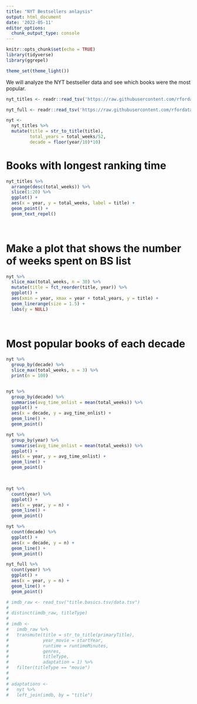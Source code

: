 ```yaml
---
title: "NYT Bestsellers anlaysis"
output: html_document
date: '2022-05-11'
editor_options: 
  chunk_output_type: console
---
```


```r
knitr::opts_chunk$set(echo = TRUE)
library(tidyverse)
library(ggrepel)

theme_set(theme_light())
```

We will analyze the NYT bestseller data and see which books were the most popular.


```r
nyt_titles <- readr::read_tsv('https://raw.githubusercontent.com/rfordatascience/tidytuesday/master/data/2022/2022-05-10/nyt_titles.tsv')

nyt_full <- readr::read_tsv('https://raw.githubusercontent.com/rfordatascience/tidytuesday/master/data/2022/2022-05-10/nyt_full.tsv')


```


```r
nyt <-
  nyt_titles %>% 
  mutate(title = str_to_title(title),
         total_years = total_weeks/52,
         decade = floor(year/10)*10)

```


# Books with longest ranking time

```r

nyt_titles %>% 
  arrange(desc(total_weeks)) %>% 
  slice(1:20) %>% 
  ggplot() +
  aes(x = year, y = total_weeks, label = title) +
  geom_point() +
  geom_text_repel()
  
  
```

# Make a plot that shows the number of weeks spent on BS list 

```r
nyt %>% 
  slice_max(total_weeks, n = 30) %>%
  mutate(title = fct_reorder(title, year)) %>% 
  ggplot() +
  aes(xmin = year, xmax = year + total_years, y = title) +
  geom_linerange(size = 1.5) +
  labs(y = NULL)
  
  
```

# Most popular books of each decade

```r
nyt %>% 
  group_by(decade) %>% 
  slice_max(total_weeks, n = 3) %>% 
  print(n = 100)


nyt %>% 
  group_by(decade) %>% 
  summarise(avg_time_onlist = mean(total_weeks)) %>% 
  ggplot() +
  aes(x = decade, y = avg_time_onlist) +
  geom_line() +
  geom_point()

nyt %>% 
  group_by(year) %>% 
  summarise(avg_time_onlist = mean(total_weeks)) %>% 
  ggplot() +
  aes(x = year, y = avg_time_onlist) +
  geom_line() +
  geom_point()

  
```


```r
nyt %>% 
  count(year) %>% 
  ggplot() +
  aes(x = year, y = n) +
  geom_line() +
  geom_point()

nyt %>% 
  count(decade) %>% 
  ggplot() +
  aes(x = decade, y = n) +
  geom_line() +
  geom_point()

nyt_full %>% 
  count(year) %>% 
  ggplot() +
  aes(x = year, y = n) +
  geom_line() +
  geom_point()

```

```r
# imdb_raw <- read_tsv("title.basics.tsv/data.tsv")
# 
# distinct(imdb_raw, titleType)
# 
# imdb <- 
#   imdb_raw %>% 
#   transmute(title = str_to_title(primaryTitle),
#             year_movie = startYear,
#             runtime = runtimeMinutes,
#             genres,
#             titleType,
#             adaptation = 1) %>% 
#   filter(titleType == "movie")
# 
# 
# adaptations <-
#   nyt %>% 
#   left_join(imdb, by = "title")

```



